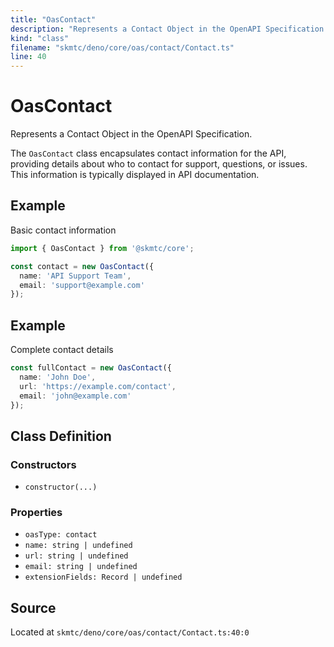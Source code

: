```yaml
---
title: "OasContact"
description: "Represents a Contact Object in the OpenAPI Specification."
kind: "class"
filename: "skmtc/deno/core/oas/contact/Contact.ts"
line: 40
---
```


# OasContact

Represents a Contact Object in the OpenAPI Specification.

The `OasContact` class encapsulates contact information for the API,
providing details about who to contact for support, questions, or issues.
This information is typically displayed in API documentation.


## Example

Basic contact information
```typescript
import { OasContact } from '@skmtc/core';

const contact = new OasContact({
  name: 'API Support Team',
  email: 'support@example.com'
});
```


## Example

Complete contact details
```typescript
const fullContact = new OasContact({
  name: 'John Doe',
  url: 'https://example.com/contact',
  email: 'john@example.com'
});
```

## Class Definition

### Constructors

- `constructor(...)`

### Properties

- `oasType: contact`
- `name: string | undefined`
- `url: string | undefined`
- `email: string | undefined`
- `extensionFields: Record | undefined`

## Source

Located at `skmtc/deno/core/oas/contact/Contact.ts:40:0`
